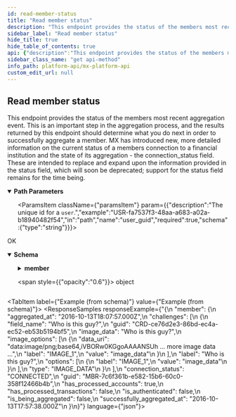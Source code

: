 ```yaml
---
id: read-member-status
title: "Read member status"
description: "This endpoint provides the status of the members most recent aggregation event. This is an important step in the aggregation process, and the results returned by this endpoint should determine what you do next in order to successfully aggregate a member. MX has introduced new, more detailed information on the current status of a members connection to a financial institution and the state of its aggregation - the connection_status field. These are intended to replace and expand upon the information provided in the status field, which will soon be deprecated; support for the status field remains for the time being."
sidebar_label: "Read member status"
hide_title: true
hide_table_of_contents: true
api: {"description":"This endpoint provides the status of the members most recent aggregation event. This is an important step in the aggregation process, and the results returned by this endpoint should determine what you do next in order to successfully aggregate a member. MX has introduced new, more detailed information on the current status of a members connection to a financial institution and the state of its aggregation - the connection_status field. These are intended to replace and expand upon the information provided in the status field, which will soon be deprecated; support for the status field remains for the time being.","operationId":"readMemberStatus","parameters":[{"description":"The unique id for a `member`.","example":"MBR-7c6f361b-e582-15b6-60c0-358f12466b4b","in":"path","name":"member_guid","required":true,"schema":{"type":"string"}},{"description":"The unique id for a `user`.","example":"USR-fa7537f3-48aa-a683-a02a-b18940482f54","in":"path","name":"user_guid","required":true,"schema":{"type":"string"}}],"responses":{"200":{"content":{"application/vnd.mx.api.v1+json":{"schema":{"properties":{"member":{"properties":{"aggregated_at":{"example":"2016-10-13T18:07:57.000Z","nullable":true,"type":"string"},"challenges":{"items":{"properties":{"field_name":{"example":"Who is this guy?","nullable":true,"type":"string"},"guid":{"example":"CRD-ce76d2e3-86bd-ec4a-ec52-eb53b5194bf5","nullable":true,"type":"string"},"image_data":{"example":"Who is this guy?","nullable":true,"type":"string"},"image_options":{"items":{"properties":{"data_uri":{"example":"data:image/png;base64,iVBORw0KGgoAAAANSUh ... more image data ...","nullable":true,"type":"string"},"label":{"example":"IMAGE_1","nullable":true,"type":"string"},"value":{"example":"image_data","nullable":true,"type":"string"}},"type":"object","title":"ImageOptionResponse"},"type":"array"},"label":{"example":"Who is this guy?","nullable":true,"type":"string"},"options":{"items":{"properties":{"label":{"example":"IMAGE_1","nullable":true,"type":"string"},"value":{"example":"image_data","nullable":true,"type":"string"}},"type":"object","title":"OptionResponse"},"type":"array"},"type":{"example":"IMAGE_DATA","nullable":true,"type":"string"}},"type":"object","title":"ChallengeResponse"},"type":"array"},"connection_status":{"example":"CONNECTED","nullable":true,"type":"string"},"guid":{"example":"MBR-7c6f361b-e582-15b6-60c0-358f12466b4b","nullable":true,"type":"string"},"has_processed_accounts":{"example":true,"nullable":true,"type":"boolean"},"has_processed_transactions":{"example":false,"nullable":true,"type":"boolean"},"is_authenticated":{"example":false,"nullable":true,"type":"boolean"},"is_being_aggregated":{"example":false,"nullable":true,"type":"boolean"},"successfully_aggregated_at":{"example":"2016-10-13T17:57:38.000Z","nullable":true,"type":"string"}},"type":"object","title":"MemberStatusResponse"}},"type":"object","title":"MemberStatusResponseBody"}}},"description":"OK"}},"tags":["users"],"method":"get","path":"/users/{user_guid}/members/{member_guid}/status","servers":[{"url":"https://api.mx.com"},{"url":"https://int-api.mx.com"}],"security":[{"basicAuth":[]}],"securitySchemes":{"basicAuth":{"scheme":"basic","type":"http"}},"info":{"contact":{"name":"MX Platform API","url":"https://www.mx.com/products/platform-api"},"description":"The MX Platform API is a powerful, fully-featured API designed to make aggregating and enhancing financial data easy and reliable. It can seamlessly connect your app or website to tens of thousands of financial institutions.","title":"MX Platform API","version":"0.1.0"},"postman":{"name":"Read member status","description":{"content":"This endpoint provides the status of the members most recent aggregation event. This is an important step in the aggregation process, and the results returned by this endpoint should determine what you do next in order to successfully aggregate a member. MX has introduced new, more detailed information on the current status of a members connection to a financial institution and the state of its aggregation - the connection_status field. These are intended to replace and expand upon the information provided in the status field, which will soon be deprecated; support for the status field remains for the time being.","type":"text/plain"},"url":{"path":["users",":user_guid","members",":member_guid","status"],"host":["{{baseUrl}}"],"query":[],"variable":[{"disabled":false,"description":{"content":"(Required) The unique id for a `member`.","type":"text/plain"},"type":"any","value":"","key":"member_guid"},{"disabled":false,"description":{"content":"(Required) The unique id for a `user`.","type":"text/plain"},"type":"any","value":"","key":"user_guid"}]},"header":[{"key":"Accept","value":"application/vnd.mx.api.v1+json"}],"method":"GET"}}
sidebar_class_name: "get api-method"
info_path: platform-api/mx-platform-api
custom_edit_url: null
---
```



## Read member status



This endpoint provides the status of the members most recent aggregation event. This is an important step in the aggregation process, and the results returned by this endpoint should determine what you do next in order to successfully aggregate a member. MX has introduced new, more detailed information on the current status of a members connection to a financial institution and the state of its aggregation - the connection_status field. These are intended to replace and expand upon the information provided in the status field, which will soon be deprecated; support for the status field remains for the time being.


<details style={{"marginBottom":"1rem"}} data-collapsed={false} open={true}>
<summary style={{}}>
<strong>Path Parameters</strong>
</summary>

<div>
<ul>
<ParamsItem className={"paramsItem"} param={{"description":"The unique id for a `member`.","example":"MBR-7c6f361b-e582-15b6-60c0-358f12466b4b","in":"path","name":"member_guid","required":true,"schema":{"type":"string"}}}></ParamsItem>

<ParamsItem className={"paramsItem"} param={{"description":"The unique id for a `user`.","example":"USR-fa7537f3-48aa-a683-a02a-b18940482f54","in":"path","name":"user_guid","required":true,"schema":{"type":"string"}}}></ParamsItem>
</ul>
</div>
</details>

<div>
<ApiTabs>
<TabItem label={"200"} value={"200"}>
<div>

OK

</div>

<div>
<MimeTabs schemaType={"response"}>
<TabItem label={"application/vnd.mx.api.v1+json"} value={"application/vnd.mx.api.v1+json"}>
<SchemaTabs>
<TabItem label={"Schema"} value={"Schema"}>
<details style={{}} data-collapsed={false} open={true}>
<summary style={{"textAlign":"left"}}>
<strong>Schema</strong>
</summary>

<div style={{"textAlign":"left","marginLeft":"1rem"}}></div>

<ul style={{"marginLeft":"1rem"}}>
<SchemaItem collapsible={true} className={"schemaItem"}>
<details style={{}}>
<summary style={{}}>
<strong>member</strong>

<span style={{"opacity":"0.6"}}> object</span>
</summary>

<div style={{"marginLeft":"1rem"}}>
<SchemaItem collapsible={false} name={"aggregated_at"} required={false} schemaName={"string"} qualifierMessage={undefined} schema={{"example":"2016-10-13T18:07:57.000Z","nullable":true,"type":"string"}}></SchemaItem>

<SchemaItem collapsible={true} className={"schemaItem"}>
<details style={{}}>
<summary style={{}}>
<strong>challenges</strong>

<span style={{"opacity":"0.6"}}> object[]</span>
</summary>

<div style={{"marginLeft":"1rem"}}>
<li>
<div style={{"fontSize":"var(--ifm-code-font-size)","opacity":"0.6","marginLeft":"-.5rem","paddingBottom":".5rem"}}>Array [</div>
</li>

<SchemaItem collapsible={false} name={"field_name"} required={false} schemaName={"string"} qualifierMessage={undefined} schema={{"example":"Who is this guy?","nullable":true,"type":"string"}}></SchemaItem>

<SchemaItem collapsible={false} name={"guid"} required={false} schemaName={"string"} qualifierMessage={undefined} schema={{"example":"CRD-ce76d2e3-86bd-ec4a-ec52-eb53b5194bf5","nullable":true,"type":"string"}}></SchemaItem>

<SchemaItem collapsible={false} name={"image_data"} required={false} schemaName={"string"} qualifierMessage={undefined} schema={{"example":"Who is this guy?","nullable":true,"type":"string"}}></SchemaItem>

<SchemaItem collapsible={true} className={"schemaItem"}>
<details style={{}}>
<summary style={{}}>
<strong>image_options</strong>

<span style={{"opacity":"0.6"}}> object[]</span>
</summary>

<div style={{"marginLeft":"1rem"}}>
<li>
<div style={{"fontSize":"var(--ifm-code-font-size)","opacity":"0.6","marginLeft":"-.5rem","paddingBottom":".5rem"}}>Array [</div>
</li>

<SchemaItem collapsible={false} name={"data_uri"} required={false} schemaName={"string"} qualifierMessage={undefined} schema={{"example":"data:image/png;base64,iVBORw0KGgoAAAANSUh ... more image data ...","nullable":true,"type":"string"}}></SchemaItem>

<SchemaItem collapsible={false} name={"label"} required={false} schemaName={"string"} qualifierMessage={undefined} schema={{"example":"IMAGE_1","nullable":true,"type":"string"}}></SchemaItem>

<SchemaItem collapsible={false} name={"value"} required={false} schemaName={"string"} qualifierMessage={undefined} schema={{"example":"image_data","nullable":true,"type":"string"}}></SchemaItem>

<li>
<div style={{"fontSize":"var(--ifm-code-font-size)","opacity":"0.6","marginLeft":"-.5rem"}}>]</div>
</li>
</div>
</details>
</SchemaItem>

<SchemaItem collapsible={false} name={"label"} required={false} schemaName={"string"} qualifierMessage={undefined} schema={{"example":"Who is this guy?","nullable":true,"type":"string"}}></SchemaItem>

<SchemaItem collapsible={true} className={"schemaItem"}>
<details style={{}}>
<summary style={{}}>
<strong>options</strong>

<span style={{"opacity":"0.6"}}> object[]</span>
</summary>

<div style={{"marginLeft":"1rem"}}>
<li>
<div style={{"fontSize":"var(--ifm-code-font-size)","opacity":"0.6","marginLeft":"-.5rem","paddingBottom":".5rem"}}>Array [</div>
</li>

<SchemaItem collapsible={false} name={"label"} required={false} schemaName={"string"} qualifierMessage={undefined} schema={{"example":"IMAGE_1","nullable":true,"type":"string"}}></SchemaItem>

<SchemaItem collapsible={false} name={"value"} required={false} schemaName={"string"} qualifierMessage={undefined} schema={{"example":"image_data","nullable":true,"type":"string"}}></SchemaItem>

<li>
<div style={{"fontSize":"var(--ifm-code-font-size)","opacity":"0.6","marginLeft":"-.5rem"}}>]</div>
</li>
</div>
</details>
</SchemaItem>

<SchemaItem collapsible={false} name={"type"} required={false} schemaName={"string"} qualifierMessage={undefined} schema={{"example":"IMAGE_DATA","nullable":true,"type":"string"}}></SchemaItem>

<li>
<div style={{"fontSize":"var(--ifm-code-font-size)","opacity":"0.6","marginLeft":"-.5rem"}}>]</div>
</li>
</div>
</details>
</SchemaItem>

<SchemaItem collapsible={false} name={"connection_status"} required={false} schemaName={"string"} qualifierMessage={undefined} schema={{"example":"CONNECTED","nullable":true,"type":"string"}}></SchemaItem>

<SchemaItem collapsible={false} name={"guid"} required={false} schemaName={"string"} qualifierMessage={undefined} schema={{"example":"MBR-7c6f361b-e582-15b6-60c0-358f12466b4b","nullable":true,"type":"string"}}></SchemaItem>

<SchemaItem collapsible={false} name={"has_processed_accounts"} required={false} schemaName={"boolean"} qualifierMessage={undefined} schema={{"example":true,"nullable":true,"type":"boolean"}}></SchemaItem>

<SchemaItem collapsible={false} name={"has_processed_transactions"} required={false} schemaName={"boolean"} qualifierMessage={undefined} schema={{"example":false,"nullable":true,"type":"boolean"}}></SchemaItem>

<SchemaItem collapsible={false} name={"is_authenticated"} required={false} schemaName={"boolean"} qualifierMessage={undefined} schema={{"example":false,"nullable":true,"type":"boolean"}}></SchemaItem>

<SchemaItem collapsible={false} name={"is_being_aggregated"} required={false} schemaName={"boolean"} qualifierMessage={undefined} schema={{"example":false,"nullable":true,"type":"boolean"}}></SchemaItem>

<SchemaItem collapsible={false} name={"successfully_aggregated_at"} required={false} schemaName={"string"} qualifierMessage={undefined} schema={{"example":"2016-10-13T17:57:38.000Z","nullable":true,"type":"string"}}></SchemaItem>
</div>
</details>
</SchemaItem>
</ul>
</details>
</TabItem>

<TabItem label={"Example (from schema)"} value={"Example (from schema)"}>
<ResponseSamples responseExample={"{\n  \"member\": {\n    \"aggregated_at\": \"2016-10-13T18:07:57.000Z\",\n    \"challenges\": [\n      {\n        \"field_name\": \"Who is this guy?\",\n        \"guid\": \"CRD-ce76d2e3-86bd-ec4a-ec52-eb53b5194bf5\",\n        \"image_data\": \"Who is this guy?\",\n        \"image_options\": [\n          {\n            \"data_uri\": \"data:image/png;base64,iVBORw0KGgoAAAANSUh ... more image data ...\",\n            \"label\": \"IMAGE_1\",\n            \"value\": \"image_data\"\n          }\n        ],\n        \"label\": \"Who is this guy?\",\n        \"options\": [\n          {\n            \"label\": \"IMAGE_1\",\n            \"value\": \"image_data\"\n          }\n        ],\n        \"type\": \"IMAGE_DATA\"\n      }\n    ],\n    \"connection_status\": \"CONNECTED\",\n    \"guid\": \"MBR-7c6f361b-e582-15b6-60c0-358f12466b4b\",\n    \"has_processed_accounts\": true,\n    \"has_processed_transactions\": false,\n    \"is_authenticated\": false,\n    \"is_being_aggregated\": false,\n    \"successfully_aggregated_at\": \"2016-10-13T17:57:38.000Z\"\n  }\n}"} language={"json"}></ResponseSamples>
</TabItem>
</SchemaTabs>
</TabItem>
</MimeTabs>
</div>
</TabItem>
</ApiTabs>
</div>

      